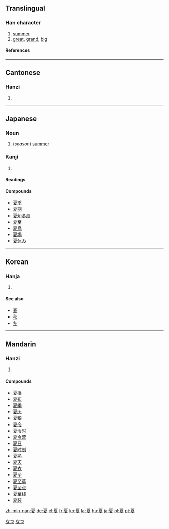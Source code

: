 {{zh-hanzi|{{zh-lookup|夏}}}}
==Translingual==
===Han character===
{{Han char|rn=35|rad=夊|as=07|sn=10|four=1024<sub>7</sub>|canj=一山竹水 (MUHE)}}
# [[summer]]
# [[great]], [[grand]], [[big]]
====References====
{{Han ref|kx=0245.120|dkj=05720|dj=0485.290|hdz=20869.100|uh=590F|ud=22799|bh=AE4C|bd=44620}}
----
==Cantonese==
===Hanzi===
{{yue-hanzi|jyut=|y=ha6}}
# {{defn|Cantonese}}
----
==Japanese==
===Noun===
[[Category:ja:1000_Japanese_basic_words|なつ]]
{{ja-noun|k|hira=なつ|rom=natsu}}

#(''season'') [[summer]]
[[Category:ja:Calendar terms|なつ]]
===Kanji===
{{ja-kanji|grade=2|rs=夊07}}
# {{defn|Japanese}}
====Readings====
{{ja-readings|on=[[か]] (ka), [[げ]] (ge)|kun=[[なつ]] (natsu)}}

====Compounds====
*[[夏季]]
*[[夏期]]
*[[夏炉冬扇]]
*[[夏至]]
*[[夏鳥]]
*[[夏場]]
*[[夏休み]]


----

==Korean==
===Hanja===
{{ko-hanja|hangeul=[[하]]|rv=ha|mr=ha}}
# {{defn|Korean}}

====See also====
*[[春]]
*[[秋]]
*[[冬]]

----
==Mandarin==
===Hanzi===
{{cmn-hanzi|pin=[[xià]] (xia4)|wg=hsia<sup>4</sup>}}
# {{defn|Mandarin}}

====Compounds====
*[[夏播]]
*[[夏布]]
*[[夏季]]
*[[夏历]]
*[[夏粮]]
*[[夏令]]
*[[夏令时]]
*[[夏令营]]
*[[夏日]]
*[[夏时制]]
*[[夏熟]]
*[[夏天]]
*[[夏衣]]
*[[夏至]]
*[[夏至草]]
*[[夏至点]]
*[[夏至线]]
*[[夏装]]

[[zh-min-nan:夏]]
[[de:夏]]
[[el:夏]]
[[fr:夏]]
[[ko:夏]]
[[la:夏]]
[[hu:夏]]
[[ja:夏]]
[[pl:夏]]
[[pt:夏]]